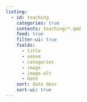 ```yaml
---
listing:
  - id: teaching
    categories: true
    contents: teaching/*.qmd
    feed: true
    filter-ui: true
    fields:
      - title
      - venue
      - categories
      - image
      - image-alt
      - date
    sort: date desc
    sort-ui: true
---
```

